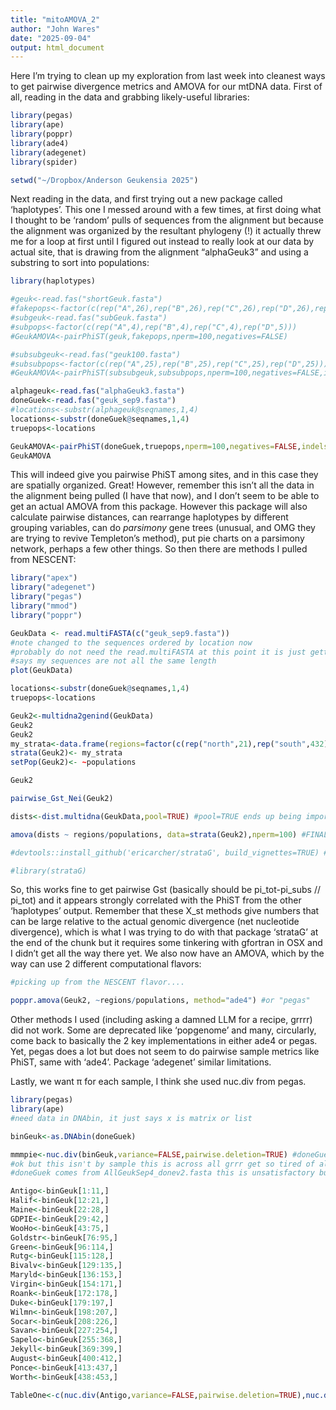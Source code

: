 ```yaml
---
title: "mitoAMOVA_2"
author: "John Wares"
date: "2025-09-04"
output: html_document
---
```


Here I'm trying to clean up my exploration from last week into cleanest ways to get pairwise divergence metrics and AMOVA for our mtDNA data. First of all, reading in the data and grabbing likely-useful libraries:

```r
library(pegas)
library(ape)
library(poppr)
library(ade4)
library(adegenet)
library(spider)

setwd("~/Dropbox/Anderson Geukensia 2025")
```

Next reading in the data, and first trying out a new package called 'haplotypes'. This one I messed around with a few times, at first doing what I thought to be 'random' pulls of sequences from the alignment but because the alignment was organized by the resultant phylogeny (!) it actually threw me for a loop at first until I figured out instead to really look at our data by actual site, that is drawing from the alignment "alphaGeuk3" and using a substring to sort into populations:

```r

library(haplotypes)

#geuk<-read.fas("shortGeuk.fasta")
#fakepops<-factor(c(rep("A",26),rep("B",26),rep("C",26),rep("D",26),rep("E",26),rep("F",26),rep("G",26),rep("H",26),rep("I",26),rep("J",27)))
#subgeuk<-read.fas("subGeuk.fasta")
#subpops<-factor(c(rep("A",4),rep("B",4),rep("C",4),rep("D",5)))
#GeukAMOVA<-pairPhiST(geuk,fakepops,nperm=100,negatives=FALSE)

#subsubgeuk<-read.fas("geuk100.fasta")
#subsubpops<-factor(c(rep("A",25),rep("B",25),rep("C",25),rep("D",25)))
#GeukAMOVA<-pairPhiST(subsubgeuk,subsubpops,nperm=100,negatives=FALSE,indels="missing")

alphageuk<-read.fas("alphaGeuk3.fasta")
doneGuek<-read.fas("geuk_sep9.fasta")
#locations<-substr(alphageuk@seqnames,1,4)
locations<-substr(doneGuek@seqnames,1,4)
truepops<-locations

GeukAMOVA<-pairPhiST(doneGuek,truepops,nperm=100,negatives=FALSE,indels="missing")
GeukAMOVA

```

This will indeed give you pairwise PhiST among sites, and in this case they are spatially organized. Great! However, remember this isn't all the data in the alignment being pulled (I have that now), and I don't seem to be able to get an actual AMOVA from this package. However this package will also calculate pairwise distances, can rearrange haplotypes by different grouping variables, can do *parsimony* gene trees (unusual, and OMG they are trying to revive Templeton's method), put pie charts on a parsimony network, perhaps a few other things. So then there are methods I pulled from NESCENT:

```r

library("apex")
library("adegenet")
library("pegas")
library("mmod")
library("poppr")

GeukData <- read.multiFASTA(c("geuk_sep9.fasta"))
#note changed to the sequences ordered by location now
#probably do not need the read.multiFASTA at this point it is just getting data into genind and doing mostly in POPPR (AMOVA) and pairwise_Gst using (mmod).
#says my sequences are not all the same length
plot(GeukData)

locations<-substr(doneGuek@seqnames,1,4)
truepops<-locations

Geuk2<-multidna2genind(GeukData)
Geuk2
Geuk2
my_strata<-data.frame(regions=factor(c(rep("north",21),rep("south",432))), populations=truepops) #this now splits them into regions of NOVA SCOTIA versus the REST
strata(Geuk2)<- my_strata
setPop(Geuk2)<- ~populations

Geuk2

pairwise_Gst_Nei(Geuk2)

dists<-dist.multidna(GeukData,pool=TRUE) #pool=TRUE ends up being important so this is a numeric thing

amova(dists ~ regions/populations, data=strata(Geuk2),nperm=100) #FINALLY

#devtools::install_github('ericarcher/strataG', build_vignettes=TRUE) #argh trying this https://github.com/EricArcher/strataG I did all but step 5 so far and then stymied

#library(strataG)

```

So, this works fine to get pairwise Gst (basically should be pi_tot-pi_subs // pi_tot) and it appears strongly correlated with the PhiST from the other 'haplotypes' output. Remember that these X_st methods give numbers that can be large relative to the actual genomic divergence (net nucleotide divergence), which is what I was trying to do with that package 'strataG' at the end of the chunk but it requires some tinkering with gfortran in OSX and I didn't get all the way there yet. We also now have an AMOVA, which by the way can use 2 different computational flavors:

```r
#picking up from the NESCENT flavor....

poppr.amova(Geuk2, ~regions/populations, method="ade4") #or "pegas"

```

Other methods I used (including asking a damned LLM for a recipe, grrrr) did not work. Some are deprecated like 'popgenome' and many, circularly, come back to basically the 2 key implementations in either ade4 or pegas. Yet, pegas does a lot but does not seem to do pairwise sample metrics like PhiST, same with 'ade4'. Package 'adegenet' similar limitations. 

Lastly, we want π for each sample, I think she used nuc.div from pegas.

```r
library(pegas)
library(ape)
#need data in DNAbin, it just says x is matrix or list

binGeuk<-as.DNAbin(doneGuek)

mmmpie<-nuc.div(binGeuk,variance=FALSE,pairwise.deletion=TRUE) #doneGuek is not right structure still not 'haplotype' or 'DNAbin'
#ok but this isn't by sample this is across all grrr get so tired of all the data formats
#doneGuek comes from AllGeukSep4_donev2.fasta this is unsatisfactory but works:

Antigo<-binGeuk[1:11,]
Halif<-binGeuk[12:21,]
Maine<-binGeuk[22:28,]
GDPIE<-binGeuk[29:42,]
WooHo<-binGeuk[43:75,]
Goldstr<-binGeuk[76:95,]
Green<-binGeuk[96:114,]
Rutg<-binGeuk[115:128,]
Bivalv<-binGeuk[129:135,]
Maryld<-binGeuk[136:153,]
Virgin<-binGeuk[154:171,]
Roank<-binGeuk[172:178,]
Duke<-binGeuk[179:197,]
Wilmn<-binGeuk[198:207,]
Socar<-binGeuk[208:226,]
Savan<-binGeuk[227:254,]
Sapelo<-binGeuk[255:368,]
Jekyll<-binGeuk[369:399,]
August<-binGeuk[400:412,]
Ponce<-binGeuk[413:437,]
Worth<-binGeuk[438:453,]

TableOne<-c(nuc.div(Antigo,variance=FALSE,pairwise.deletion=TRUE),nuc.div(Halif,variance=FALSE,pairwise.deletion=TRUE),nuc.div(Maine,variance=FALSE,pairwise.deletion=TRUE),nuc.div(GDPIE,variance=FALSE,pairwise.deletion=TRUE),nuc.div(WooHo,variance=FALSE,pairwise.deletion=TRUE),nuc.div(Goldstr,variance=FALSE,pairwise.deletion=TRUE),nuc.div(Green,variance=FALSE,pairwise.deletion=TRUE),nuc.div(Rutg,variance=FALSE,pairwise.deletion=TRUE),nuc.div(Bivalv,variance=FALSE,pairwise.deletion=TRUE),nuc.div(Maryld,variance=FALSE,pairwise.deletion=TRUE),nuc.div(Virgin,variance=FALSE,pairwise.deletion=TRUE),nuc.div(Roank,variance=FALSE,pairwise.deletion=TRUE),nuc.div(Duke,variance=FALSE,pairwise.deletion=TRUE),nuc.div(Wilmn,variance=FALSE,pairwise.deletion=TRUE),nuc.div(Socar,variance=FALSE,pairwise.deletion=TRUE),nuc.div(Savan,variance=FALSE,pairwise.deletion=TRUE),nuc.div(Sapelo,variance=FALSE,pairwise.deletion=TRUE),nuc.div(Jekyll,variance=FALSE,pairwise.deletion=TRUE),nuc.div(August,variance=FALSE,pairwise.deletion=TRUE),nuc.div(Ponce,variance=FALSE,pairwise.deletion=TRUE),nuc.div(Worth,variance=FALSE,pairwise.deletion=TRUE))


```


